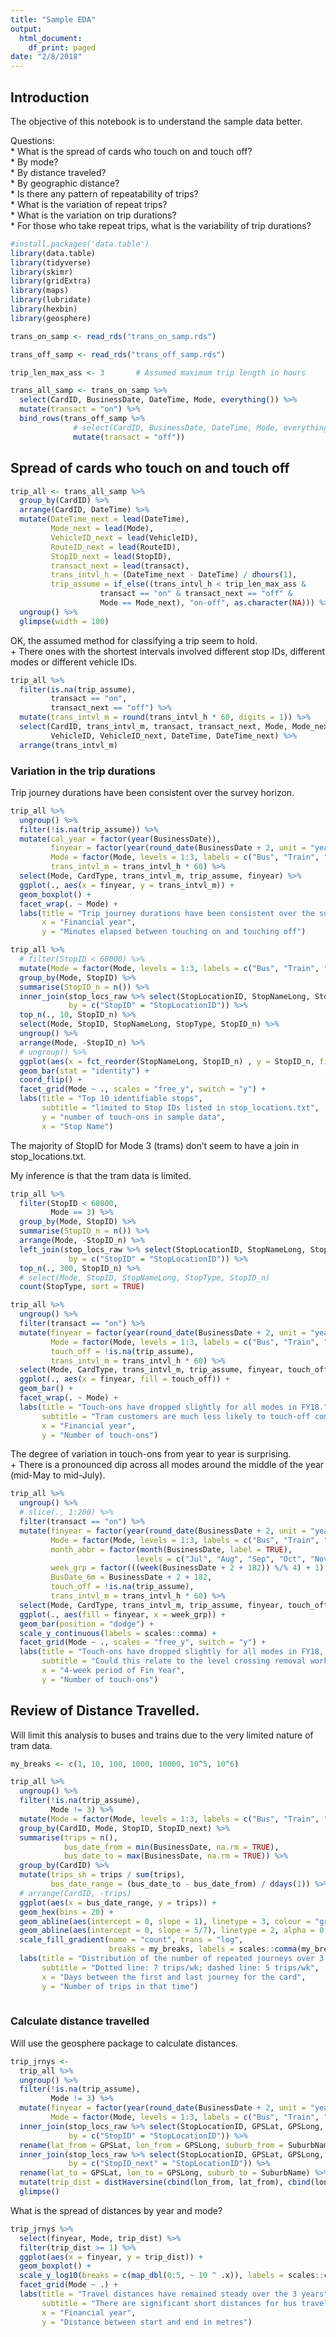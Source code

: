 ```yaml
---
title: "Sample EDA"
output:
  html_document:
    df_print: paged
date: "2/8/2018"
---
```


## Introduction  

The objective of this notebook is to understand the sample data better.

Questions:  
* What is the spread of cards who touch on and touch off?  
* By mode?  
* By distance traveled?  
* By geographic distance?  
* Is there any pattern of repeatability of trips?  
* What is the variation of repeat trips?  
* What is the variation on trip durations?  
* For those who take repeat trips, what is the variability of trip durations?  


```r

#install.packages('data.table')
library(data.table)
library(tidyverse)
library(skimr)
library(gridExtra)
library(maps)
library(lubridate)
library(hexbin)
library(geosphere)

trans_on_samp <- read_rds("trans_on_samp.rds")

trans_off_samp <- read_rds("trans_off_samp.rds")

trip_len_max_ass <- 3       # Assumed maximum trip length in hours

```

```r
trans_all_samp <- trans_on_samp %>% 
  select(CardID, BusinessDate, DateTime, Mode, everything()) %>% 
  mutate(transact = "on") %>% 
  bind_rows(trans_off_samp %>% 
              # select(CardID, BusinessDate, DateTime, Mode, everything()) %>% 
              mutate(transact = "off"))

```


## Spread of cards who touch on and touch off

```r

trip_all <- trans_all_samp %>% 
  group_by(CardID) %>% 
  arrange(CardID, DateTime) %>% 
  mutate(DateTime_next = lead(DateTime),
         Mode_next = lead(Mode),
         VehicleID_next = lead(VehicleID),
         RouteID_next = lead(RouteID),
         StopID_next = lead(StopID),
         transact_next = lead(transact),
         trans_intvl_h = (DateTime_next - DateTime) / dhours(1),
         trip_assume = if_else((trans_intvl_h < trip_len_max_ass &
                    transact == "on" & transact_next == "off" &
                    Mode == Mode_next), "on-off", as.character(NA))) %>% 
  ungroup() %>% 
  glimpse(width = 100)

```

OK, the assumed method for classifying a trip seem to hold.  
+ There ones with the shortest intervals involved different stop IDs, different modes or different vehicle IDs.

```r
trip_all %>% 
  filter(is.na(trip_assume),
         transact == "on",
         transact_next == "off") %>% 
  mutate(trans_intvl_m = round(trans_intvl_h * 60, digits = 1)) %>%
  select(CardID, trans_intvl_m, transact, transact_next, Mode, Mode_next, StopID, StopID_next, 
         VehicleID, VehicleID_next, DateTime, DateTime_next) %>% 
  arrange(trans_intvl_m)

```

### Variation in the trip durations

Trip journey durations have been consistent over the survey horizon.  

```r
trip_all %>% 
  ungroup() %>% 
  filter(!is.na(trip_assume)) %>% 
  mutate(cal_year = factor(year(BusinessDate)),
         finyear = factor(year(round_date(BusinessDate + 2, unit = "year"))),
         Mode = factor(Mode, levels = 1:3, labels = c("Bus", "Train", "Tram")),
         trans_intvl_m = trans_intvl_h * 60) %>% 
  select(Mode, CardType, trans_intvl_m, trip_assume, finyear) %>% 
  ggplot(., aes(x = finyear, y = trans_intvl_m)) +
  geom_boxplot() +
  facet_wrap(. ~ Mode) +
  labs(title = "Trip journey durations have been consistent over the survey horizon",
       x = "Financial year",
       y = "Minutes elapsed between touching on and touching off")

```



```r
trip_all %>% 
  # filter(StopID < 60000) %>% 
  mutate(Mode = factor(Mode, levels = 1:3, labels = c("Bus", "Train", "Tram"))) %>% 
  group_by(Mode, StopID) %>% 
  summarise(StopID_n = n()) %>% 
  inner_join(stop_locs_raw %>% select(StopLocationID, StopNameLong, StopType),
             by = c("StopID" = "StopLocationID")) %>% 
  top_n(., 10, StopID_n) %>% 
  select(Mode, StopID, StopNameLong, StopType, StopID_n) %>% 
  ungroup() %>% 
  arrange(Mode, -StopID_n) %>% 
  # ungroup() %>% 
  ggplot(aes(x = fct_reorder(StopNameLong, StopID_n) , y = StopID_n, fill = Mode)) +
  geom_bar(stat = "identity") +
  coord_flip() +
  facet_grid(Mode ~ ., scales = "free_y", switch = "y") +
  labs(title = "Top 10 identifiable stops",
       subtitle = "limited to Stop IDs listed in stop_locations.txt",
       y = "number of touch-ons in sample data",
       x = "Stop Name")

```

The majority of StopID for Mode 3 (trams) don't seem to have a join in stop_locations.txt.  

My inference is that the tram data is limited.

```r
trip_all %>% 
  filter(StopID < 60000,
         Mode == 3) %>% 
  group_by(Mode, StopID) %>% 
  summarise(StopID_n = n()) %>% 
  arrange(Mode, -StopID_n) %>% 
  left_join(stop_locs_raw %>% select(StopLocationID, StopNameLong, StopType),
             by = c("StopID" = "StopLocationID")) %>% 
  top_n(., 300, StopID_n) %>% 
  # select(Mode, StopID, StopNameLong, StopType, StopID_n)
  count(StopType, sort = TRUE)

```

```r
trip_all %>% 
  ungroup() %>% 
  filter(transact == "on") %>% 
  mutate(finyear = factor(year(round_date(BusinessDate + 2, unit = "year"))),
         Mode = factor(Mode, levels = 1:3, labels = c("Bus", "Train", "Tram")),
         touch_off = !is.na(trip_assume),
         trans_intvl_m = trans_intvl_h * 60) %>% 
  select(Mode, CardType, trans_intvl_m, trip_assume, finyear, touch_off) %>% 
  ggplot(., aes(x = finyear, fill = touch_off)) +
  geom_bar() +
  facet_wrap(. ~ Mode) +
  labs(title = "Touch-ons have dropped slightly for all modes in FY18.",
       subtitle = "Tram customers are much less likely to touch-off compared to other modes",
       x = "Financial year",
       y = "Number of touch-ons")

```

The degree of variation in touch-ons from year to year is surprising.  
+ There is a pronounced dip across all modes around the middle of the year (mid-May to mid-July).

```r
trip_all %>% 
  ungroup() %>% 
  # slice(., 1:200) %>%
  filter(transact == "on") %>% 
  mutate(finyear = factor(year(round_date(BusinessDate + 2, unit = "year"))),
         Mode = factor(Mode, levels = 1:3, labels = c("Bus", "Train", "Tram")),
         month_abbr = factor(month(BusinessDate, label = TRUE), 
                            levels = c("Jul", "Aug", "Sep", "Oct", "Nov", "Dec", "Jan", "Feb", "Mar", "Apr", "May", "Jun")),
         week_grp = factor(((week(BusinessDate + 2 + 182)) %/% 4) + 1),
         BusDate_6m = BusinessDate + 2 + 182,
         touch_off = !is.na(trip_assume),
         trans_intvl_m = trans_intvl_h * 60) %>% 
  select(Mode, CardType, trans_intvl_m, trip_assume, finyear, touch_off, month_abbr, BusinessDate, week_grp, BusDate_6m) %>% 
  ggplot(., aes(fill = finyear, x = week_grp)) +
  geom_bar(position = "dodge") +
  scale_y_continuous(labels = scales::comma) +
  facet_grid(Mode ~ ., scales = "free_y", switch = "y") +
  labs(title = "Touch-ons have dropped slightly for all modes in FY18, particularly in the H2 of FY",
       subtitle = "Could this relate to the level crossing removal work?",
       x = "4-week period of Fin Year",
       y = "Number of touch-ons")

```

## Review of Distance Travelled.

Will limit this analysis to buses and trains due to the very limited nature of tram data.


```r

my_breaks <- c(1, 10, 100, 1000, 10000, 10^5, 10^6)

trip_all %>% 
  ungroup() %>% 
  filter(!is.na(trip_assume),
         Mode != 3) %>% 
  mutate(Mode = factor(Mode, levels = 1:3, labels = c("Bus", "Train", "Tram"))) %>% 
  group_by(CardID, Mode, StopID, StopID_next) %>% 
  summarise(trips = n(),
            bus_date_from = min(BusinessDate, na.rm = TRUE),
            bus_date_to = max(BusinessDate, na.rm = TRUE)) %>%
  group_by(CardID) %>% 
  mutate(trips_sh = trips / sum(trips),
         bus_date_range = (bus_date_to - bus_date_from) / ddays(1)) %>% 
  # arrange(CardID, -trips)
  ggplot(aes(x = bus_date_range, y = trips)) +
  geom_hex(bins = 20) +
  geom_abline(aes(intercept = 0, slope = 1), linetype = 3, colour = "grey") +
  geom_abline(aes(intercept = 0, slope = 5/7), linetype = 2, alpha = 0.5) +
  scale_fill_gradient(name = "count", trans = "log",
                      breaks = my_breaks, labels = scales::comma(my_breaks)) +
  labs(title = "Distribution of the number of repeated journeys over 3 year period",
       subtitle = "Dotted line: 7 trips/wk; dashed line: 5 trips/wk",
       x = "Days between the first and last journey for the card",
       y = "Number of trips in that time")
         
```

### Calculate distance travelled

Will use the geosphere package to calculate distances.

```r

trip_jrnys <- 
  trip_all %>% 
  ungroup() %>% 
  filter(!is.na(trip_assume),
         Mode != 3) %>% 
  mutate(finyear = factor(year(round_date(BusinessDate + 2, unit = "year"))),
         Mode = factor(Mode, levels = 1:3, labels = c("Bus", "Train", "Tram"))) %>% 
  inner_join(stop_locs_raw %>% select(StopLocationID, GPSLat, GPSLong, SuburbName),
             by = c("StopID" = "StopLocationID")) %>% 
  rename(lat_from = GPSLat, lon_from = GPSLong, suburb_from = SuburbName) %>% 
  inner_join(stop_locs_raw %>% select(StopLocationID, GPSLat, GPSLong, SuburbName),
             by = c("StopID_next" = "StopLocationID")) %>% 
  rename(lat_to = GPSLat, lon_to = GPSLong, suburb_to = SuburbName) %>%
  mutate(trip_dist = distHaversine(cbind(lon_from, lat_from), cbind(lon_to, lat_to))) %>%
  glimpse()
```

What is the spread of distances by year and mode?  

```r

trip_jrnys %>% 
  select(finyear, Mode, trip_dist) %>% 
  filter(trip_dist >= 1) %>% 
  ggplot(aes(x = finyear, y = trip_dist)) +
  geom_boxplot() +
  scale_y_log10(breaks = c(map_dbl(0:5, ~ 10 ^ .x)), labels = scales::comma) +
  facet_grid(Mode ~ .) +
  labs(title = "Travel distances have remained steady over the 3 years",
       subtitle = "There are significant short distances for bus travel",
       x = "Financial year",
       y = "Distance between start and end in metres")

```

